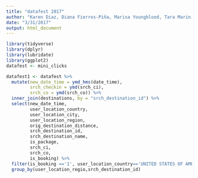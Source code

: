 ```yaml
---
title: "datafest 2017"
author: "Karen Diaz, Diana Fierros-Piña, Marisa Youngblood, Tara Marin, and Marta García"
date: "3/31/2017"
output: html_document
---
```


```r
library(tidyverse)
library(dplyr)
library(lubridate)
library(ggplot2)
datafest <- mini_clicks
```

```r

datafest1 <- datafest %>%
  mutate(new_date_time = ymd_hms(date_time),
         srch_checkin = ymd(srch_ci),
         srch_co = ymd(srch_co)) %>%
  inner_join(destinations, by = "srch_destination_id") %>%
  select(new_date_time,
         user_location_country, 
         user_location_city,
         user_location_region,
         orig_destination_distance,
         srch_destination_id,
         srch_destination_name,
         is_package, 
         srch_ci, 
         srch_co,
         is_booking) %>%
  filter(is_booking =='1', user_location_country=='UNITED STATES OF AMERICA') %>%
  group_by(user_location_regio,srch_destination_id)
  


```



